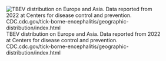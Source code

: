 ![TBEV distribution on Europe and Asia. Data reported from 2022 at Centers for disease control and prevention. CDC.cdc.gov/tick-borne-encephalitis/geographic-distribution/index.html](img/TBEV Medical relevance.jpg)
